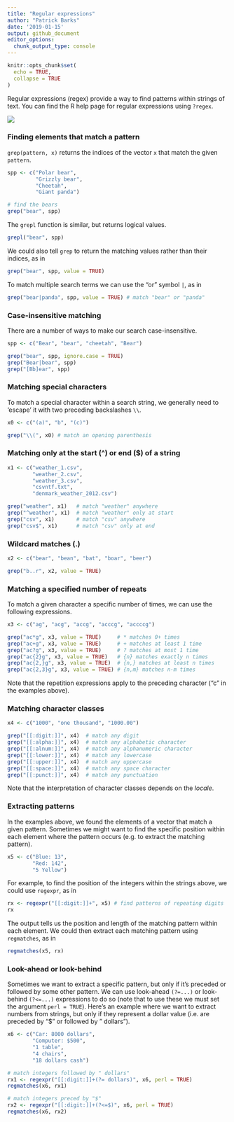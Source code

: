 ```yaml
---
title: "Regular expressions"
author: "Patrick Barks"
date: '2019-01-15'
output: github_document
editor_options: 
  chunk_output_type: console
---
```


```r
knitr::opts_chunk$set(
  echo = TRUE,
  collapse = TRUE
)
```

Regular expressions (regex) provide a way to find patterns within strings of text. You can find the R help page for regular expressions using `?regex`.

[![](https://imgs.xkcd.com/comics/regular_expressions.png)](https://xkcd.com/208/)

### Finding elements that match a pattern

`grep(pattern, x)` returns the indices of the vector `x` that match the given `pattern`.

```r
spp <- c("Polar bear",
         "Grizzly bear",
         "Cheetah",
         "Giant panda")

# find the bears
grep("bear", spp)
```

The `grepl` function is similar, but returns logical values.

```r
grepl("bear", spp)
```

We could also tell `grep` to return the matching values rather than their indices, as in

```r
grep("bear", spp, value = TRUE)
```

To match multiple search terms we can use the "or" symbol `|`, as in

```r
grep("bear|panda", spp, value = TRUE) # match "bear" or "panda"
```

### Case-insensitive matching

There are a number of ways to make our search case-insensitive.

```r
spp <- c("Bear", "bear", "cheetah", "Bear")

grep("bear", spp, ignore.case = TRUE)
grep("Bear|bear", spp)
grep("[Bb]ear", spp)
```

### Matching special characters

To match a special character within a search string, we generally need to 'escape' it with two preceding backslashes `\\`.

```r
x0 <- c("(a)", "b", "(c)")

grep("\\(", x0) # match an opening parenthesis
```

### Matching only at the start (^) or end ($) of a string

```r
x1 <- c("weather_1.csv",
        "weather_2.csv",
        "weather_3.csv",
        "csvntf.txt",
        "denmark_weather_2012.csv")

grep("weather", x1)   # match "weather" anywhere
grep("^weather", x1)  # match "weather" only at start
grep("csv", x1)       # match "csv" anywhere
grep("csv$", x1)      # match "csv" only at end
```

### Wildcard matches (.)

```r
x2 <- c("bear", "bean", "bat", "boar", "beer")

grep("b..r", x2, value = TRUE)
```


### Matching a specified number of repeats

To match a given character a specific number of times, we can use the following expressions.

```r
x3 <- c("ag", "acg", "accg", "acccg", "accccg")

grep("ac*g", x3, value = TRUE)     # * matches 0+ times
grep("ac+g", x3, value = TRUE)     # + matches at least 1 time
grep("ac?g", x3, value = TRUE)     # ? matches at most 1 time
grep("ac{2}g", x3, value = TRUE)   # {n} matches exactly n times
grep("ac{2,}g", x3, value = TRUE)  # {n,} matches at least n times
grep("ac{2,3}g", x3, value = TRUE) # {n,m} matches n-m times
```

Note that the repetition expressions apply to the preceding character ("c" in the examples above).

### Matching character classes

```r
x4 <- c("1000", "one thousand", "1000.00")

grep("[[:digit:]]", x4)  # match any digit
grep("[[:alpha:]]", x4)  # match any alphabetic character
grep("[[:alnum:]]", x4)  # match any alphanumeric character
grep("[[:lower:]]", x4)  # match any lowercase
grep("[[:upper:]]", x4)  # match any uppercase
grep("[[:space:]]", x4)  # match any space character
grep("[[:punct:]]", x4)  # match any punctuation
```

Note that the interpretation of character classes depends on the *locale*.

### Extracting patterns

In the examples above, we found the elements of a vector that match a given pattern. Sometimes we might want to find the specific position within each element where the pattern occurs (e.g. to extract the matching pattern).

```r
x5 <- c("Blue: 13",
        "Red: 142",
        "5 Yellow")
```

For example, to find the position of the integers within the strings above, we could use `regexpr`, as in

```r
rx <- regexpr("[[:digit:]]+", x5) # find patterns of repeating digits
rx
```

The output tells us the position and length of the matching pattern within each element. We could then extract each matching pattern using `regmatches`, as in

```r
regmatches(x5, rx)
```

### Look-ahead or look-behind

Sometimes we want to extract a specific pattern, but only if it's preceded or followed by some other pattern. We can use look-ahead `(?=...)` or look-behind `(?<=...)` expressions to do so (note that to use these we must set the argument `perl = TRUE`). Here's an example where we want to extract numbers from strings, but only if they represent a dollar value (i.e. are preceded by "$" or followed by " dollars").

```r
x6 <- c("Car: 8000 dollars",
        "Computer: $500",
        "1 table",
        "4 chairs",
        "18 dollars cash")

# match integers followed by " dollars"
rx1 <- regexpr("[[:digit:]]+(?= dollars)", x6, perl = TRUE)
regmatches(x6, rx1)

# match integers preced by "$"
rx2 <- regexpr("[[:digit:]]+(?<=$)", x6, perl = TRUE)
regmatches(x6, rx2)
```
